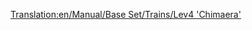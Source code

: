 [[Translation:en/Manual/Base Set/Trains/Lev4 'Chimaera']]
{{ru/Manual/Base Set/Trains/Поезда|Image=[[File:en/Manual/Base Set/Trains/Lev4chimaerarhead.png]]
|Name=Lev4 'Chimaera'
|Cost=£ 111328 (5566400 р.)
|Speed=643 км/ч (402 миль/ч)
|Weight=300 т
|Power=20000 л.с. (14914 кВт)
|Annual=£ 3584 (179200 р.)
|Designed=2038
|Lifespan=20
|Capacity=нет
|Description=Самый быстрый локомотив в игре, двухсекционный.

Популярный локомотив в поздней стадии игры. Основной недостаток относительно сдвоенного Lev3 - очень слабое ускорение, из-за меньшей мощности и большей массы. Основное преимущество - максимальная скорость выше на 33%. Способен раскрыть свой потенциал на длинных дистанциях с небольшим количеством развязок и низкой плотностью потока.
|Real-life=Этот локомотив напоминает поезда [http://ru.wikipedia.org/wiki/%D0%A8%D0%B0%D0%BD%D1%85%D0%B0%D0%B9%D1%81%D0%BA%D0%B8%D0%B9_%D0%BC%D0%B0%D0%B3%D0%BB%D0%B5%D0%B2 Transrapid], а так же [http://ru.wikipedia.org/wiki/JR-Maglev JR-Maglev], которому принадлежит мировой рекорд скорости для ж/д транспорта.

}}